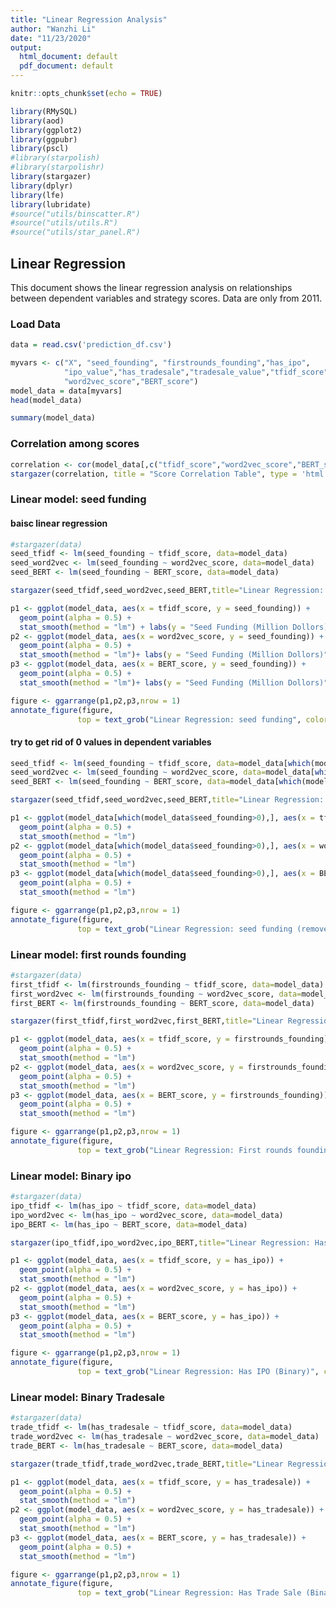 ```yaml
---
title: "Linear Regression Analysis"
author: "Wanzhi Li"
date: "11/23/2020"
output:
  html_document: default
  pdf_document: default
---
```


```r
knitr::opts_chunk$set(echo = TRUE)
```

```r
library(RMySQL)
library(aod)
library(ggplot2)
library(ggpubr)
library(pscl)
#library(starpolish)
#library(starpolishr)
library(stargazer)
library(dplyr)
library(lfe)
library(lubridate)
#source("utils/binscatter.R")
#source("utils/utils.R") 
#source("utils/star_panel.R") 
```

## Linear Regression

This document shows the linear regression analysis on relationships between dependent variables and strategy scores. Data are only from 2011.

### Load Data
```r
data = read.csv('prediction_df.csv')
```

```r
myvars <- c("X", "seed_founding", "firstrounds_founding","has_ipo",
            "ipo_value","has_tradesale","tradesale_value","tfidf_score",
            "word2vec_score","BERT_score")
model_data = data[myvars]
head(model_data)
```

```r
summary(model_data)
```

### Correlation among scores
```r
correlation <- cor(model_data[,c("tfidf_score","word2vec_score","BERT_score")])
stargazer(correlation, title = "Score Correlation Table", type = 'html', align = TRUE)
```


### Linear model: seed funding

#### baisc linear regression
```r
#stargazer(data)
seed_tfidf <- lm(seed_founding ~ tfidf_score, data=model_data)
seed_word2vec <- lm(seed_founding ~ word2vec_score, data=model_data)
seed_BERT <- lm(seed_founding ~ BERT_score, data=model_data)
```


```r
stargazer(seed_tfidf,seed_word2vec,seed_BERT,title="Linear Regression: seed funding", align=TRUE,type = 'html')
```


```r
p1 <- ggplot(model_data, aes(x = tfidf_score, y = seed_founding)) + 
  geom_point(alpha = 0.5) +
  stat_smooth(method = "lm") + labs(y = "Seed Funding (Million Dollors)")
p2 <- ggplot(model_data, aes(x = word2vec_score, y = seed_founding)) + 
  geom_point(alpha = 0.5) +
  stat_smooth(method = "lm")+ labs(y = "Seed Funding (Million Dollors)")
p3 <- ggplot(model_data, aes(x = BERT_score, y = seed_founding)) + 
  geom_point(alpha = 0.5) +
  stat_smooth(method = "lm")+ labs(y = "Seed Funding (Million Dollors)")

figure <- ggarrange(p1,p2,p3,nrow = 1)
annotate_figure(figure,
               top = text_grob("Linear Regression: seed funding", color = "black", face = "bold", size = 14))
```

#### try to get rid of 0 values in dependent variables
```r
seed_tfidf <- lm(seed_founding ~ tfidf_score, data=model_data[which(model_data$seed_founding>0),])
seed_word2vec <- lm(seed_founding ~ word2vec_score, data=model_data[which(model_data$seed_founding>0),])
seed_BERT <- lm(seed_founding ~ BERT_score, data=model_data[which(model_data$seed_founding>0),])
```

```r
stargazer(seed_tfidf,seed_word2vec,seed_BERT,title="Linear Regression: seed funding (remove 0 values)", align=TRUE,type = 'html')
```

```r
p1 <- ggplot(model_data[which(model_data$seed_founding>0),], aes(x = tfidf_score, y = seed_founding)) + 
  geom_point(alpha = 0.5) +
  stat_smooth(method = "lm")
p2 <- ggplot(model_data[which(model_data$seed_founding>0),], aes(x = word2vec_score, y = seed_founding)) + 
  geom_point(alpha = 0.5) +
  stat_smooth(method = "lm")
p3 <- ggplot(model_data[which(model_data$seed_founding>0),], aes(x = BERT_score, y = seed_founding)) + 
  geom_point(alpha = 0.5) +
  stat_smooth(method = "lm")

figure <- ggarrange(p1,p2,p3,nrow = 1)
annotate_figure(figure,
               top = text_grob("Linear Regression: seed funding (remove 0 values)", color = "black", face = "bold", size = 14))
```


### Linear model: first rounds founding
```r
#stargazer(data)
first_tfidf <- lm(firstrounds_founding ~ tfidf_score, data=model_data)
first_word2vec <- lm(firstrounds_founding ~ word2vec_score, data=model_data)
first_BERT <- lm(firstrounds_founding ~ BERT_score, data=model_data)
```

```r
stargazer(first_tfidf,first_word2vec,first_BERT,title="Linear Regression: First rounds founding", align=TRUE,type = 'html')
```

```r
p1 <- ggplot(model_data, aes(x = tfidf_score, y = firstrounds_founding)) + 
  geom_point(alpha = 0.5) +
  stat_smooth(method = "lm")
p2 <- ggplot(model_data, aes(x = word2vec_score, y = firstrounds_founding)) + 
  geom_point(alpha = 0.5) +
  stat_smooth(method = "lm")
p3 <- ggplot(model_data, aes(x = BERT_score, y = firstrounds_founding)) + 
  geom_point(alpha = 0.5) +
  stat_smooth(method = "lm")

figure <- ggarrange(p1,p2,p3,nrow = 1)
annotate_figure(figure,
               top = text_grob("Linear Regression: First rounds founding", color = "black", face = "bold", size = 14))
```


### Linear model: Binary ipo
```r
#stargazer(data)
ipo_tfidf <- lm(has_ipo ~ tfidf_score, data=model_data)
ipo_word2vec <- lm(has_ipo ~ word2vec_score, data=model_data)
ipo_BERT <- lm(has_ipo ~ BERT_score, data=model_data)
```


```r
stargazer(ipo_tfidf,ipo_word2vec,ipo_BERT,title="Linear Regression: Has IPO (binary)", align=TRUE,type = 'html')
```

```r
p1 <- ggplot(model_data, aes(x = tfidf_score, y = has_ipo)) + 
  geom_point(alpha = 0.5) +
  stat_smooth(method = "lm")
p2 <- ggplot(model_data, aes(x = word2vec_score, y = has_ipo)) + 
  geom_point(alpha = 0.5) +
  stat_smooth(method = "lm")
p3 <- ggplot(model_data, aes(x = BERT_score, y = has_ipo)) + 
  geom_point(alpha = 0.5) +
  stat_smooth(method = "lm")

figure <- ggarrange(p1,p2,p3,nrow = 1)
annotate_figure(figure,
               top = text_grob("Linear Regression: Has IPO (Binary)", color = "black", face = "bold", size = 14))
```

### Linear model: Binary Tradesale
```r
#stargazer(data)
trade_tfidf <- lm(has_tradesale ~ tfidf_score, data=model_data)
trade_word2vec <- lm(has_tradesale ~ word2vec_score, data=model_data)
trade_BERT <- lm(has_tradesale ~ BERT_score, data=model_data)
```


```r
stargazer(trade_tfidf,trade_word2vec,trade_BERT,title="Linear Regression: Has Trade Sale (binary)", align=TRUE,type = 'html')
```

```r
p1 <- ggplot(model_data, aes(x = tfidf_score, y = has_tradesale)) + 
  geom_point(alpha = 0.5) +
  stat_smooth(method = "lm")
p2 <- ggplot(model_data, aes(x = word2vec_score, y = has_tradesale)) + 
  geom_point(alpha = 0.5) +
  stat_smooth(method = "lm")
p3 <- ggplot(model_data, aes(x = BERT_score, y = has_tradesale)) + 
  geom_point(alpha = 0.5) +
  stat_smooth(method = "lm")

figure <- ggarrange(p1,p2,p3,nrow = 1)
annotate_figure(figure,
               top = text_grob("Linear Regression: Has Trade Sale (Binary)", color = "black", face = "bold", size = 14))
```
